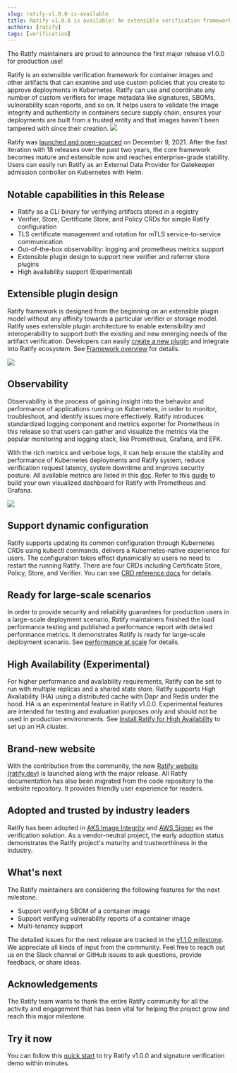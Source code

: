 ```yaml
---
slug: ratify-v1.0.0-is-available
title: Ratify v1.0.0 is available! An extensible verification framework for software supply chain security
authors: [ratify]
tags: [verification]
---
```


The Ratify maintainers are proud to announce the first major release v1.0.0 for production use!

Ratify is an extensible verification framework for container images and other artifacts that can examine and use custom policies that you create to approve deployments in Kubernetes. Ratify can use and coordinate any number of custom verifiers for image metadata like signatures, SBOMs, vulnerability scan reports, and so on.
It helps users to validate the image integrity and authenticity in containers secure supply chain, ensures your deployments are built from a trusted entity and that images haven't been tampered with since their creation.
![](/img/ratify-e2e.png)

Ratify was [launched and open-sourced](https://cloudblogs.microsoft.com/opensource/2021/12/09/ratify-container-supply-chain-in-kubernetes/) on December 9, 2021. After the fast iteration with 18 releases over the past two years, the core framework becomes mature and extensible now and reaches enterprise-grade stability. Users can easily run Ratify as an External Data Provider for Gatekeeper admission controller on Kubernetes with Helm.

## Notable capabilities in this Release

- Ratify as a CLI binary for verifying artifacts stored in a registry
- Verifier, Store, Certificate Store, and Policy CRDs for simple Ratify configuration
- TLS certificate management and rotation for mTLS service-to-service communication
- Out-of-the-box observability: logging and prometheus metrics support
- Extensible plugin design to support new verifier and referrer store plugins
- High availability support (Experimental) 
    
## Extensible plugin design

Ratify framework is designed from the beginning on an extensible plugin model without any affinity towards a particular verifier or storage model. 
Ratify uses extensible plugin architecture to enable extensibility and interoperability to support both the existing and new emerging needs of the artifact verification. Developers can easily [create a new plugin](https://ratify.dev/docs/1.0/quickstarts/creating-plugins) and integrate into Ratify ecosystem. See [Framework overview](https://ratify.dev/docs/1.0/reference/ratify-framework-overview) for details. 

![](/img/ratify-core-principals.png)

## Observability

Observability is the process of gaining insight into the behavior and performance of applications running on Kubernetes, in order to monitor, troubleshoot, and identify issues more effectively. 
Ratify introduces standardized logging component and metrics exporter for Prometheus in this release so that users can gather and visualize the metrics via the popular monitoring and logging stack, like Prometheus, Grafana, and EFK.

With the rich metrics and verbose logs, it can help ensure the stability and performance of Kubernetes deployments and Ratify system, reduce verification request latency, system downtime and improve security posture.
All available metrics are listed in this [doc](https://ratify.dev/docs/1.0/reference/instrumentation#metrics-supported). Refer to this [guide](https://ratify.dev/docs/1.0/reference/instrumentation#prometheus-and-grafana-setup) to build your own visualized dashboard for Ratify with Prometheus and Grafana. 

![](/img/ratify-grafana.png)

## Support dynamic configuration

Ratify supports updating its common configuration through Kubernetes CRDs using kubectl commands, delivers a Kubernetes-native experience for users. The configuration takes effect dynamically so users no need to restart the running Ratify. There are four CRDs including Certificate Store, Policy, Store, and Verifier. You can see [CRD reference docs](https://ratify.dev/docs/1.0/reference/crds/certificate-stores) for details.

## Ready for large-scale scenarios

In order to provide security and reliability guarantees for production users in a large-scale deployment scenario, Ratify maintainers finished the load performance testing and published a performance report with detailed performance metrics. It demonstrates Ratify is ready for large-scale deployment scenario. See [performance at scale](https://ratify.dev/docs/1.0/reference/performance/) for details.

## High Availability (Experimental)

For higher performance and availability requirements, Ratify can be set to run with multiple replicas and a shared state store.
Ratify supports High Availability (HA) using a distributed cache with Dapr and Redis under the hood. HA is an experimental feature in Ratify v1.0.0. Experimental features are intended for testing and evaluation purposes only and should not be used in production environments. See [Install Ratify for High Availability](https://ratify.dev/docs/1.0/quickstarts/ratify-high-availability) to set up an HA cluster.

## Brand-new website

With the contribution from the community, the new [Ratify website (ratify.dev)](https://ratify.dev/) is launched along with the major release. All Ratify documentation has also been migrated from the code repository to the website repository. It provides friendly user experience for readers.

## Adopted and trusted by industry leaders

Ratify has been adopted in [AKS Image Integrity](https://learn.microsoft.com/en-us/azure/aks/image-integrity) and [AWS Signer](https://docs.aws.amazon.com/signer/latest/developerguide/kubernetes-verification.html) as the verification solution. As a vendor-neutral project, the early adoption status demonstrates the Ratify project's maturity and trustworthiness in the industry. 

## What's next

The Ratify maintainers are considering the following features for the next milestone. 

- Support verifying SBOM of a container image
- Support verifying vulnerability reports of a container image 
- Multi-tenancy support

The detailed issues for the next release are tracked in the [v1.1.0 milestone](https://github.com/deislabs/ratify/milestone/15). 
We appreciate all kinds of input from the community. Feel free to reach out us on the Slack channel or GitHub issues to ask questions, provide feedback, or share ideas.

## Acknowledgements

The Ratify team wants to thank the entire Ratify community for all the activity and engagement that has been vital for helping the project grow and reach this major milestone.

## Try it now

You can follow this [quick start](https://ratify.dev/docs/1.0/quick-start) to try Ratify v1.0.0 and signature verification demo within minutes.
